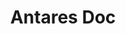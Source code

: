 ---
title: 'Antares Doc'
titleIcon: '/favicon.svg'
titleColor: '#0998DF'
tags: [ 'Astro', 'Antares', 'Doc' ]
categories: [ 'Astro', 'Doc' ]
description: |
  Learn why Antares and how to get started.  
bodyJoin: [ './ASTRO_TEMPLATE.md' ]
---